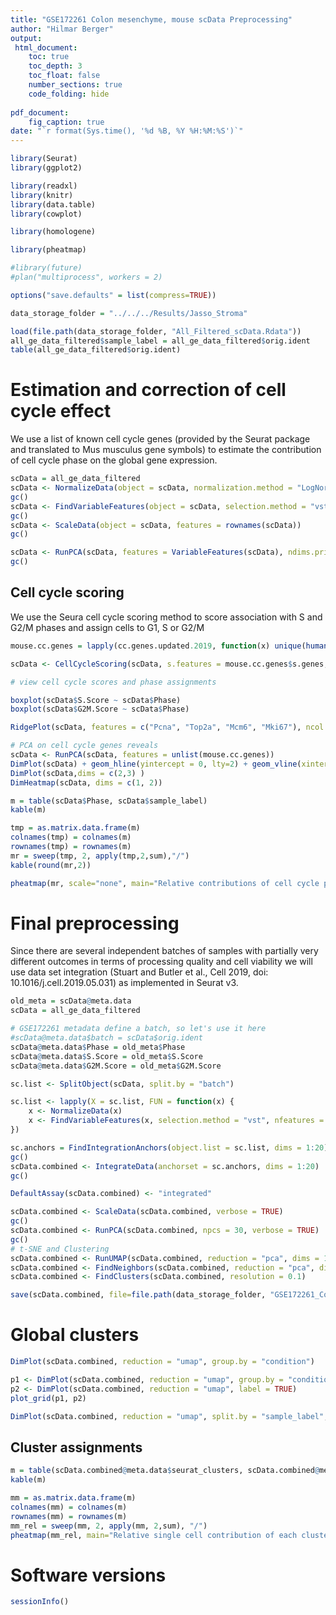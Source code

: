 ```yaml
---
title: "GSE172261 Colon mesenchyme, mouse scData Preprocessing"
author: "Hilmar Berger"
output: 
 html_document:
    toc: true
    toc_depth: 3
    toc_float: false
    number_sections: true
    code_folding: hide
    
pdf_document:
    fig_caption: true
date: "`r format(Sys.time(), '%d %B, %Y %H:%M:%S')`"
---
```


```r
library(Seurat)
library(ggplot2)

library(readxl)
library(knitr)
library(data.table)
library(cowplot)

library(homologene)

library(pheatmap)

#library(future)
#plan("multiprocess", workers = 2)

options("save.defaults" = list(compress=TRUE))

data_storage_folder = "../../../Results/Jasso_Stroma"
```

```r
load(file.path(data_storage_folder, "All_Filtered_scData.Rdata"))
all_ge_data_filtered$sample_label = all_ge_data_filtered$orig.ident
table(all_ge_data_filtered$orig.ident)
```

# Estimation and correction of cell cycle effect

We use a list of known cell cycle genes (provided by the Seurat package and translated to Mus musculus gene symbols) to estimate the contribution of cell cycle phase on the global gene expression.

```r
scData = all_ge_data_filtered
scData <- NormalizeData(object = scData, normalization.method = "LogNormalize", scale.factor = 1e4)
gc()
scData <- FindVariableFeatures(object = scData, selection.method = "vst")
gc()
scData <- ScaleData(object = scData, features = rownames(scData))
gc()
```


```r
scData <- RunPCA(scData, features = VariableFeatures(scData), ndims.print = c(1:20), nfeatures.print = 20)
gc()
```

## Cell cycle scoring

We use the Seura cell cycle scoring method to score association with S and G2/M phases and assign cells to G1, S or G2/M

```r
mouse.cc.genes = lapply(cc.genes.updated.2019, function(x) unique(human2mouse(x, db = homologeneData2)$mouseGene))

scData <- CellCycleScoring(scData, s.features = mouse.cc.genes$s.genes, g2m.features = mouse.cc.genes$g2m.genes, set.ident = TRUE)

# view cell cycle scores and phase assignments

boxplot(scData$S.Score ~ scData$Phase)
boxplot(scData$G2M.Score ~ scData$Phase)
```

```r
RidgePlot(scData, features = c("Pcna", "Top2a", "Mcm6", "Mki67"), ncol = 4)
```

```r
# PCA on cell cycle genes reveals
scData <- RunPCA(scData, features = unlist(mouse.cc.genes))
DimPlot(scData) + geom_hline(yintercept = 0, lty=2) + geom_vline(xintercept = 0, lty=2)
DimPlot(scData,dims = c(2,3) )
DimHeatmap(scData, dims = c(1, 2))
```


```r
m = table(scData$Phase, scData$sample_label)
kable(m)

tmp = as.matrix.data.frame(m)
colnames(tmp) = colnames(m)
rownames(tmp) = rownames(m)
mr = sweep(tmp, 2, apply(tmp,2,sum),"/")
kable(round(mr,2))

pheatmap(mr, scale="none", main="Relative contributions of cell cycle phases per experimental group", breaks=seq(0,1,by=0.01))
```

# Final preprocessing

Since there are several independent batches of samples with partially very different outcomes in terms of processing quality and cell viability we will use data set integration (Stuart and Butler et al., Cell 2019, doi: 10.1016/j.cell.2019.05.031) as implemented in Seurat v3.


```r
old_meta = scData@meta.data
scData = all_ge_data_filtered

# GSE172261 metadata define a batch, so let's use it here
#scData@meta.data$batch = scData$orig.ident
scData@meta.data$Phase = old_meta$Phase
scData@meta.data$S.Score = old_meta$S.Score
scData@meta.data$G2M.Score = old_meta$G2M.Score

sc.list <- SplitObject(scData, split.by = "batch")

sc.list <- lapply(X = sc.list, FUN = function(x) {
    x <- NormalizeData(x)
    x <- FindVariableFeatures(x, selection.method = "vst", nfeatures = 2000)
})
```



```r
sc.anchors = FindIntegrationAnchors(object.list = sc.list, dims = 1:20)
gc()
scData.combined <- IntegrateData(anchorset = sc.anchors, dims = 1:20)
gc()
```


```r
DefaultAssay(scData.combined) <- "integrated"

scData.combined <- ScaleData(scData.combined, verbose = TRUE)
gc()
scData.combined <- RunPCA(scData.combined, npcs = 30, verbose = TRUE)
gc()
# t-SNE and Clustering
scData.combined <- RunUMAP(scData.combined, reduction = "pca", dims = 1:20)
scData.combined <- FindNeighbors(scData.combined, reduction = "pca", dims = 1:20)
scData.combined <- FindClusters(scData.combined, resolution = 0.1)
```

```r
save(scData.combined, file=file.path(data_storage_folder, "GSE172261_ColonMesenchyme_mouse.combined.RData"), compress = T)
```

# Global clusters

```r
DimPlot(scData.combined, reduction = "umap", group.by = "condition")

p1 <- DimPlot(scData.combined, reduction = "umap", group.by = "condition")
p2 <- DimPlot(scData.combined, reduction = "umap", label = TRUE)
plot_grid(p1, p2)

DimPlot(scData.combined, reduction = "umap", split.by = "sample_label", label = T)
```

## Cluster assignments

```r
m = table(scData.combined@meta.data$seurat_clusters, scData.combined@meta.data$sample_label)
kable(m)
```


```r
mm = as.matrix.data.frame(m)
colnames(mm) = colnames(m)
rownames(mm) = rownames(m)
mm_rel = sweep(mm, 2, apply(mm, 2,sum), "/")
pheatmap(mm_rel, main="Relative single cell contribution of each cluster to condition totals", cluster_cols = F)
```


# Software versions

```r
sessionInfo()
```

